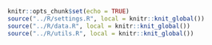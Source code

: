 
```r
knitr::opts_chunk$set(echo = TRUE)
source("../R/settings.R", local = knitr::knit_global())
source("../R/data.R", local = knitr::knit_global())
source("../R/utils.R", local = knitr::knit_global())
```

